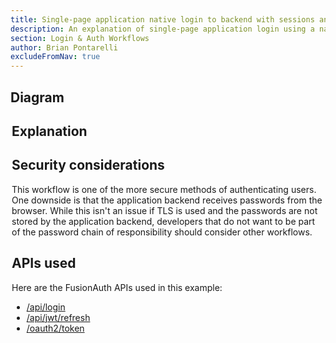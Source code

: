 ```yaml
---
title: Single-page application native login to backend with sessions and refresh tokens
description: An explanation of single-page application login using a native login form that submits to the application backend with server-side sessions plus refresh tokens in cookies
section: Login & Auth Workflows
author: Brian Pontarelli
excludeFromNav: true
---
```


<Intro/>

## Diagram

<Legend/>

<Diagram/>

## Explanation

<OrderedList>
  <Step1/>
  <Step2/>
  <Step3/>
  <Step4/>
  <Step5/>
  <Step6/>
  <Step7/>
  <Step8/>
  <Step9/>
  <Step10/>
  <Step11/>
  <Step12/>
  <Step13/>
  <Step14/>
  <Step15/>
  <Step16/>
  <Step17/>
  <Step18/>
</OrderedList>

## Security considerations

This workflow is one of the more secure methods of authenticating users. One downside is that the application backend receives passwords from the browser. While this isn't an issue if TLS is used and the passwords are not stored by the application backend, developers that do not want to be part of the password chain of responsibility should consider other workflows.

## APIs used

Here are the FusionAuth APIs used in this example:

* [/api/login](/docs/v1/tech/apis/login#authenticate-a-user)
* [/api/jwt/refresh](/docs/v1/tech/apis/jwt#refresh-a-jwt)
* [/oauth2/token](/docs/v1/tech/oauth/endpoints#refresh-token-grant-request)
